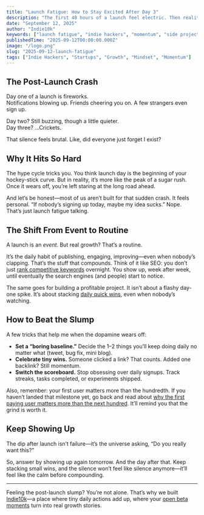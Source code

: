 ```yaml
---
title: "Launch Fatigue: How to Stay Excited After Day 3"
description: "The first 48 hours of a launch feel electric. Then reality sets in. Here’s how to push through the slump and keep your project alive when the hype fades."
date: "September 12, 2025"
author: "Indie10k"
keywords: ["launch fatigue", "indie hackers", "momentum", "side projects", "startup growth"]
publishedTime: "2025-09-12T00:00:00.000Z"
image: "/logo.png"
slug: "2025-09-12-launch-fatigue"
tags: ["Indie Hackers", "Startups", "Growth", "Mindset", "Momentum"]
---
```


## The Post-Launch Crash

Day one of a launch is fireworks.  
Notifications blowing up. Friends cheering you on. A few strangers even sign up.  

Day two? Still buzzing, though a little quieter.  
Day three? …Crickets.  

That silence feels brutal. Like, did everyone just forget I exist?  

## Why It Hits So Hard

The hype cycle tricks you. You think launch day is the beginning of your hockey-stick curve. But in reality, it’s more like the peak of a sugar rush. Once it wears off, you’re left staring at the long road ahead.  

And let’s be honest—most of us aren’t built for that sudden crash. It feels personal. “If nobody’s signing up today, maybe my idea sucks.” Nope. That’s just launch fatigue talking.  

## The Shift From Event to Routine

A launch is an *event*. But real growth? That’s a routine.  

It’s the daily habit of publishing, engaging, improving—even when nobody’s clapping. That’s the stuff that compounds. Think of it like SEO: you don’t just [rank competitive keywords](/blog/2025-09-10-how-to-rank-competitive-keywords) overnight. You show up, week after week, until eventually the search engines (and people) start to notice.  

The same goes for building a profitable project. It isn’t about a flashy day-one spike. It’s about stacking [daily quick wins](/blog/2025-09-08-no-user-vs-daily-quick-wins), even when nobody’s watching.  

## How to Beat the Slump

A few tricks that help me when the dopamine wears off:  

- **Set a “boring baseline.”** Decide the 1–2 things you’ll keep doing daily no matter what (tweet, bug fix, mini blog).  
- **Celebrate tiny wins.** Someone clicked a link? That counts. Added one backlink? Still momentum.  
- **Switch the scoreboard.** Stop obsessing over daily signups. Track streaks, tasks completed, or experiments shipped.  

Also, remember: your first user matters more than the hundredth. If you haven’t landed that milestone yet, go back and read about [why the first paying user matters more than the next hundred](/blog/2025-09-11-first-paying-users-psychology). It’ll remind you that the grind is worth it.  

## Keep Showing Up

The dip after launch isn’t failure—it’s the universe asking, “Do you really want this?”  

So, answer by showing up again tomorrow. And the day after that. Keep stacking small wins, and the silence won’t feel like silence anymore—it’ll feel like the calm before compounding.  

---

Feeling the post-launch slump? You’re not alone. That’s why we built [Indie10k](/)—a place where tiny daily actions add up, where your [open beta moments](/blog/2025-09-08-indie10k-open-beta) turn into real growth stories.
